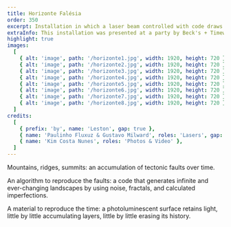 ```yaml
---
title: Horizonte Falésia
order: 350
excerpt: Installation in which a laser beam controlled with code draws landscapes over a photoluminescent surface that retains the light. Slowly the drawing fades away.
extraInfo: This installation was presented at a party by Beck's + Timewarp in May 2022.
highlight: true
images:
  [
    { alt: 'image', path: '/horizonte1.jpg', width: 1920, height: 720 },
    { alt: 'image', path: '/horizonte2.jpg', width: 1920, height: 720 },
    { alt: 'image', path: '/horizonte3.jpg', width: 1920, height: 720 },
    { alt: 'image', path: '/horizonte4.jpg', width: 1920, height: 720 },
    { alt: 'image', path: '/horizonte5.jpg', width: 1920, height: 720 },
    { alt: 'image', path: '/horizonte6.jpg', width: 1920, height: 720 },
    { alt: 'image', path: '/horizonte7.jpg', width: 1920, height: 720 },
    { alt: 'image', path: '/horizonte8.jpg', width: 1920, height: 720 },
  ]
credits:
  [
    { prefix: 'by', name: 'Leston', gap: true },
    { name: 'Paulinho Fluxuz & Gustavo Milward', roles: 'Lasers', gap: true },
    { name: 'Kim Costa Nunes', roles: 'Photos & Video' },
  ]
---
```

Mountains, ridges, summits: an accumulation of tectonic faults over time.

An algorithm to reproduce the faults: a code that generates infinite and ever-changing landscapes by using noise, fractals, and calculated imperfections.

A material to reproduce the time: a photoluminescent surface retains light, little by little accumulating layers, little by little erasing its history.
